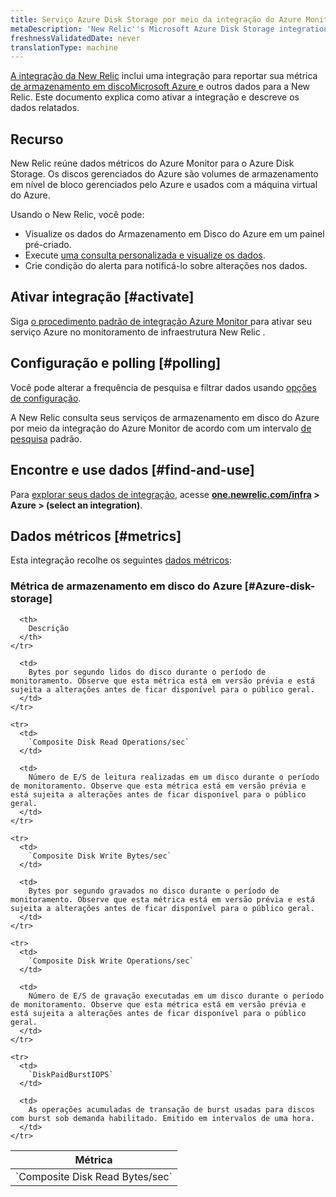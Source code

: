 ```yaml
---
title: Serviço Azure Disk Storage por meio da integração do Azure Monitor
metaDescription: 'New Relic''s Microsoft Azure Disk Storage integration: what data it reports and how to enable it.'
freshnessValidatedDate: never
translationType: machine
---
```


[A integração da New Relic](/docs/infrastructure/introduction-infra-monitoring) inclui uma integração para reportar sua métrica [de armazenamento em discoMicrosoft Azure ](https://azure.microsoft.com/en-us/products/storage/disks/)e outros dados para a New Relic. Este documento explica como ativar a integração e descreve os dados relatados.

## Recurso

New Relic reúne dados métricos do Azure Monitor para o Azure Disk Storage. Os discos gerenciados do Azure são volumes de armazenamento em nível de bloco gerenciados pelo Azure e usados com a máquina virtual do Azure.

Usando o New Relic, você pode:

* Visualize os dados do Armazenamento em Disco do Azure em um painel pré-criado.
* Execute [uma consulta personalizada e visualize os dados](/docs/infrastructure/integrations-getting-started/getting-started/use-integration-data-new-relic-insights).
* Crie condição do alerta para notificá-lo sobre alterações nos dados.

## Ativar integração [#activate]

Siga [o procedimento padrão de integração Azure Monitor ](/docs/infrastructure/microsoft-azure-integrations/azure-integrations-list/azure-monitor)para ativar seu serviço Azure no monitoramento de infraestrutura New Relic .

## Configuração e polling [#polling]

Você pode alterar a frequência de pesquisa e filtrar dados usando [opções de configuração](/docs/infrastructure/microsoft-azure-integrations/azure-integrations-list/azure-monitor/#settings).

A New Relic consulta seus serviços de armazenamento em disco do Azure por meio da integração do Azure Monitor de acordo com um intervalo [de pesquisa](/docs/infrastructure/microsoft-azure-integrations/azure-integrations-list/azure-monitor/#settings) padrão.

## Encontre e use dados [#find-and-use]

Para [explorar seus dados de integração](/docs/infrastructure/integrations/find-use-infrastructure-integration-data), acesse <DNT>**[one.newrelic.com/infra](https://one.newrelic.com/infra) &gt; Azure &gt; (select an integration)**</DNT>.

## Dados métricos [#metrics]

Esta integração recolhe os seguintes [dados métricos](/docs/infrastructure/integrations-getting-started/getting-started/understand-integration-data-data-types#metric):

### Métrica de armazenamento em disco do Azure [#Azure-disk-storage]

<table>
  <thead>
    <tr>
      <th style={{ width: "300px" }}>
        Métrica
      </th>

      <th>
        Descrição
      </th>
    </tr>
  </thead>

  <tbody>
    <tr>
      <td>
        `Composite Disk Read Bytes/sec`
      </td>

      <td>
        Bytes por segundo lidos do disco durante o período de monitoramento. Observe que esta métrica está em versão prévia e está sujeita a alterações antes de ficar disponível para o público geral.
      </td>
    </tr>

    <tr>
      <td>
        `Composite Disk Read Operations/sec`
      </td>

      <td>
        Número de E/S de leitura realizadas em um disco durante o período de monitoramento. Observe que esta métrica está em versão prévia e está sujeita a alterações antes de ficar disponível para o público geral.
      </td>
    </tr>

    <tr>
      <td>
        `Composite Disk Write Bytes/sec`
      </td>

      <td>
        Bytes por segundo gravados no disco durante o período de monitoramento. Observe que esta métrica está em versão prévia e está sujeita a alterações antes de ficar disponível para o público geral.
      </td>
    </tr>

    <tr>
      <td>
        `Composite Disk Write Operations/sec`
      </td>

      <td>
        Número de E/S de gravação executadas em um disco durante o período de monitoramento. Observe que esta métrica está em versão prévia e está sujeita a alterações antes de ficar disponível para o público geral.
      </td>
    </tr>

    <tr>
      <td>
        `DiskPaidBurstIOPS`
      </td>

      <td>
        As operações acumuladas de transação de burst usadas para discos com burst sob demanda habilitado. Emitido em intervalos de uma hora.
      </td>
    </tr>
  </tbody>
</table>